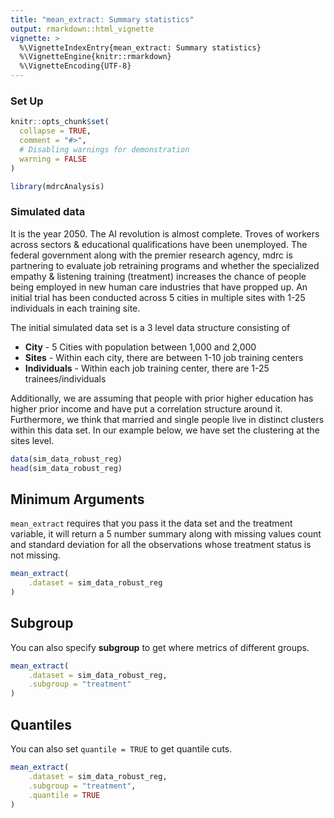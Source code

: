 ```yaml
---
title: "mean_extract: Summary statistics"
output: rmarkdown::html_vignette
vignette: >
  %\VignetteIndexEntry{mean_extract: Summary statistics}
  %\VignetteEngine{knitr::rmarkdown}
  %\VignetteEncoding{UTF-8}
---
```


### Set Up

```r
knitr::opts_chunk$set(
  collapse = TRUE,
  comment = "#>",
  # Disabling warnings for demonstration
  warning = FALSE
)
```

```r
library(mdrcAnalysis)
```

### Simulated data

It is the year 2050. The AI revolution is almost complete. Troves of workers across sectors & educational qualifications have been unemployed. The federal government along with the premier research agency, mdrc is partnering to evaluate job retraining programs and whether the specialized empathy & listening training (treatment) increases the chance of people being employed in new human care industries that have propped up. An initial trial has been conducted across 5 cities in multiple sites with 1-25 individuals in each training site.

The initial simulated data set is a 3 level data structure consisting of

* **City** - 5 Cities with population between 1,000 and 2,000
* **Sites** - Within each city, there are between 1-10 job training centers
* **Individuals** - Within each job training center, there are 1-25 trainees/individuals

Additionally, we are assuming that people with prior higher education has higher prior income
and have put a correlation structure around it. 
Furthermore, we think that married and single people live in distinct clusters within this data set. 
In our example below, we have set the clustering at the sites level.

```r
data(sim_data_robust_reg)
head(sim_data_robust_reg)
```

## Minimum Arguments

`mean_extract` requires that you pass it the data set and the treatment variable, it will return a 5 number summary along with missing values count and standard deviation for all the observations whose treatment status is not missing.

```r
mean_extract(
    .dataset = sim_data_robust_reg
)
```

## Subgroup

You can also specify __subgroup__ to get where metrics of different groups.

```r
mean_extract(
    .dataset = sim_data_robust_reg,
    .subgroup = "treatment"
)
```

## Quantiles

You can also set `quantile = TRUE` to get quantile cuts.

```r
mean_extract(
    .dataset = sim_data_robust_reg,
    .subgroup = "treatment",
    .quantile = TRUE
)
```

